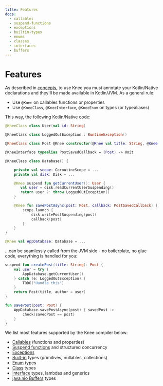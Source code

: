 ```yaml
---
title: Features
docs:
  - callables
  - suspend-functions
  - exceptions
  - builtin-types
  - enums
  - classes
  - interfaces
  - buffers
---
```


# Features

As described in [concepts](../concepts), to use Knee you must annotate your Kotlin/Native
declarations and they'll be made available in Kotlin/JVM. As a general rule:

- Use `@Knee` on callables functions or properties
- Use `@KneeClass`, `@KneeInterface`, `@KneeEnum` on types (or typealiases)

This way, the following Kotlin/Native code:

```kotlin
@KneeClass class User(val id: String)

@KneeClass class LoggedOutException : RuntimeException()

@KneeClass class Post @Knee constructor(@Knee val title: String, @Knee val author: User)

@KneeInterface typealias PostSavedCallback = (Post) -> Unit

@KneeClass class Database() {

    private val scope: CoroutineScope = ...
    private val disk: Disk = ...

    @Knee suspend fun getCurrentUser(): User {
       val user = disk.readCurrentUserSuspending()
       return user ?: throw LoggedOutException()
    }

    @Knee fun savePostAsync(post: Post, callback: PostSavedCallback) {
        scope.launch {
            disk.writePostSuspending(post)
            callback(post)
        }
    }
}

@Knee val AppDatabase: Database = ...
```

...can be seamlessly called from the JVM side - no boilerplate, no glue code, everything is handled for you:

```kotlin
suspend fun createPost(title: String): Post {
    val user = try {
        AppDatabase.getCurrentUser()
    } catch (e: LoggedOutException) {
        TODO("Handle this")
    }
    return Post(title, author = user)
}

fun savePost(post: Post) {
    AppDatabase.savePostAsync(post) { savedPost ->
        check(savedPost == post)
    }
}
```

We list most features supported by the Knee compiler below:

- [Callables](callables) (functions and properties)
- [Suspend functions](suspend-functions) and structured concurrency
- [Exceptions](exceptions)
- [Built-in](builtin-types) types (primitives, nullables, collections)
- [Enum](enums) types
- [Class](classes) types
- [Interface](interfaces) types, lambdas and generics
- [java.nio Buffers](buffers) types
